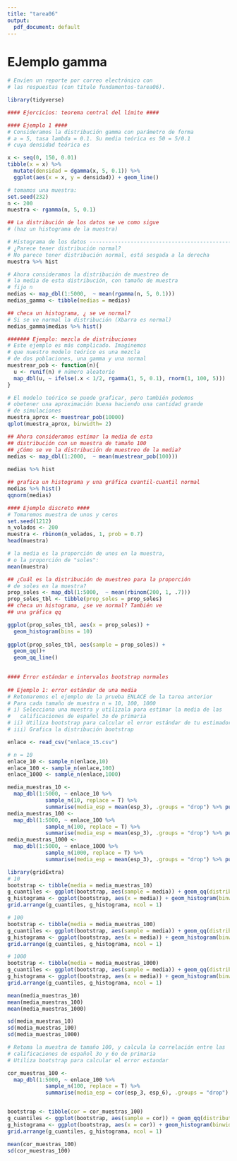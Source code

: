 ```yaml
---
title: "tarea06"
output:
  pdf_document: default
---
```



# EJemplo gamma
```r
# Envíen un reporte por correo electrónico con 
# las respuestas (con título fundamentos-tarea06).

library(tidyverse)

#### Ejercicios: teorema central del límite ####

#### Ejemplo 1 ####
# Consideramos la distribución gamma con parámetro de forma
# a = 5, tasa lambda = 0.1. Su media teórica es 50 = 5/0.1
# cuya densidad teórica es

x <- seq(0, 150, 0.01)
tibble(x = x) %>% 
  mutate(densidad = dgamma(x, 5, 0.1)) %>% 
  ggplot(aes(x = x, y = densidad)) + geom_line()

# tomamos una muestra:
set.seed(232)
n <- 200
muestra <- rgamma(n, 5, 0.1)

## La distribución de los datos se ve como sigue 
# (haz un histograma de la muestra)

# Histograma de los datos -------------------------------------------------
# ¿Parece tener distribución normal?
# No parece tener distribución normal, está sesgada a la derecha
muestra %>% hist
```

```r
# Ahora consideramos la distribución de muestreo de 
# la media de esta distribución, con tamaño de muestra
# fijo n
medias <- map_dbl(1:5000,  ~ mean(rgamma(n, 5, 0.1)))
medias_gamma <- tibble(medias = medias)

## checa un histograma, ¿ se ve normal?
# Si se ve normal la distribución (Xbarra es normal)
medias_gamma$medias %>% hist()
```

```r
####### Ejemplo: mezcla de distribuciones
# Este ejemplo es más complicado. Imaginemos
# que nuestro modelo teórico es una mezcla
# de dos poblaciones, una gamma y una normal
muestrear_pob <- function(n){
  u <- runif(n) # número aleatorio
  map_dbl(u, ~ ifelse(.x < 1/2, rgamma(1, 5, 0.1), rnorm(1, 100, 5)))
}

# El modelo teórico se puede graficar, pero también podemos
# obetener una aproximación buena haciendo una cantidad grande
# de simulaciones
muestra_aprox <- muestrear_pob(10000)
qplot(muestra_aprox, binwidth= 2)

```

```r
## Ahora consideramos estimar la media de esta
## distribución con un muestra de tamaño 100
## ¿Cómo se ve la distribución de muestreo de la media?
medias <- map_dbl(1:2000,  ~ mean(muestrear_pob(100)))
  
medias %>% hist
```

```r
## grafica un histograma y una gráfica cuantil-cuantil normal
medias %>% hist()
qqnorm(medias)
```


```r
#### Ejemplo discreto ####
# Tomaremos muestra de unos y ceros
set.seed(1212)
n_volados <- 200
muestra <- rbinom(n_volados, 1, prob = 0.7)
head(muestra)

# la media es la proporción de unos en la muestra,
# o la proporción de "soles":
mean(muestra)

## ¿Cuál es la distribución de muestreo para la proporción
# de soles en la muestra?
prop_soles <- map_dbl(1:5000,  ~ mean(rbinom(200, 1, .7)))
prop_soles_tbl <- tibble(prop_soles = prop_soles)  
## checa un histograma, ¿se ve normal? También ve 
## una gráfica qq

ggplot(prop_soles_tbl, aes(x = prop_soles)) + 
  geom_histogram(bins = 10)
      
ggplot(prop_soles_tbl, aes(sample = prop_soles)) +
  geom_qq()+
  geom_qq_line()
 
```



```r
#### Error estándar e intervalos bootstrap normales
    
## Ejemplo 1: error estándar de una media
# Retomaremos el ejemplo de la prueba ENLACE de la tarea anterior
# Para cada tamaño de muestra n = 10, 100, 1000
# i) Selecciona una muestra y utilizala para estimar la media de las
#   calificaciones de español 3o de primaria
# ii) Utiliza bootstrap para calcular el error estándar de tu estimador
# iii) Grafica la distribución bootstrap

enlace <- read_csv("enlace_15.csv")

# n = 10
enlace_10 <- sample_n(enlace,10)
enlace_100 <- sample_n(enlace,100)
enlace_1000 <- sample_n(enlace,1000)

media_muestras_10 <- 
  map_dbl(1:5000, ~ enlace_10 %>%  
            sample_n(10, replace = T) %>%
            summarise(media_esp = mean(esp_3), .groups = "drop") %>% pull(media_esp)) 
media_muestras_100 <- 
  map_dbl(1:5000, ~ enlace_100 %>%  
            sample_n(100, replace = T) %>%
            summarise(media_esp = mean(esp_3), .groups = "drop") %>% pull(media_esp)) 
media_muestras_1000 <- 
  map_dbl(1:5000, ~ enlace_1000 %>%  
            sample_n(1000, replace = T) %>%
            summarise(media_esp = mean(esp_3), .groups = "drop") %>% pull(media_esp)) 

```
    
     
```r
library(gridExtra)
# 10
bootstrap <- tibble(media = media_muestras_10)
g_cuantiles <- ggplot(bootstrap, aes(sample = media)) + geom_qq(distribution = stats::qunif)
g_histograma <- ggplot(bootstrap, aes(x = media)) + geom_histogram(binwidth = 2)
grid.arrange(g_cuantiles, g_histograma, ncol = 1)
```



```r
# 100
bootstrap <- tibble(media = media_muestras_100)
g_cuantiles <- ggplot(bootstrap, aes(sample = media)) + geom_qq(distribution = stats::qunif)
g_histograma <- ggplot(bootstrap, aes(x = media)) + geom_histogram(binwidth = 2)
grid.arrange(g_cuantiles, g_histograma, ncol = 1)
```




```r
# 1000
bootstrap <- tibble(media = media_muestras_1000)
g_cuantiles <- ggplot(bootstrap, aes(sample = media)) + geom_qq(distribution = stats::qunif)
g_histograma <- ggplot(bootstrap, aes(x = media)) + geom_histogram(binwidth = 2)
grid.arrange(g_cuantiles, g_histograma, ncol = 1)
```


```r
mean(media_muestras_10)
mean(media_muestras_100)
mean(media_muestras_1000)

sd(media_muestras_10)
sd(media_muestras_100)
sd(media_muestras_1000)
```


```r
# Retoma la muestra de tamaño 100, y calcula la correlación entre las
# calificaciones de español 3o y 6o de primaria
# Utiliza bootstrap para calcular el error estandar 

cor_muestras_100 <- 
  map_dbl(1:5000, ~ enlace_100 %>%  
            sample_n(100, replace = T) %>%
            summarise(media_esp = cor(esp_3, esp_6), .groups = "drop") %>% pull(media_esp)) 


bootstrap <- tibble(cor = cor_muestras_100)
g_cuantiles <- ggplot(bootstrap, aes(sample = cor)) + geom_qq(distribution = stats::qunif)
g_histograma <- ggplot(bootstrap, aes(x = cor)) + geom_histogram(binwidth = .01)
grid.arrange(g_cuantiles, g_histograma, ncol = 1)

```

```r

mean(cor_muestras_100)
sd(cor_muestras_100)

```
